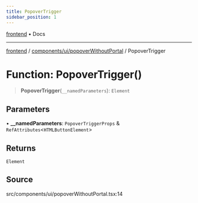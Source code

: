 ```yaml
---
title: PopoverTrigger
sidebar_position: 1
---
```


[frontend](../../../..) • Docs

***

[frontend](../../../..) / [components/ui/popoverWithoutPortal](..) / PopoverTrigger

# Function: PopoverTrigger()

> **PopoverTrigger**(`__namedParameters`): `Element`

## Parameters

• **\_\_namedParameters**: `PopoverTriggerProps` & `RefAttributes`\<`HTMLButtonElement`\>

## Returns

`Element`

## Source

src/components/ui/popoverWithoutPortal.tsx:14
